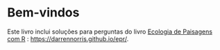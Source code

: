 # Bem-vindos {#sec-bemvindo .unnumbered}

Este livro inclui soluções para perguntas do livro [Ecologia de Paisagens com R](https://darrennorris.github.io/epr/) : 
<https://darrennorris.github.io/epr/>.
